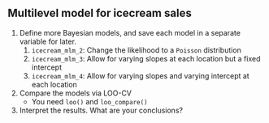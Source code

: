 ## Multilevel model for icecream sales

#. Define more Bayesian models, and save each model in a separate variable for later.
    #. `icecream_mlm_2`: Change the likelihood to a `Poisson` distribution
    #. `icecream_mlm_3`: Allow for varying slopes at each location but a fixed intercept
    #. `icecream_mlm_4`: Allow for varying slopes and varying intercept at each location
#. Compare the models via LOO-CV
    * You need `loo()` and `loo_compare()`
#. Interpret the results. What are your conclusions?
